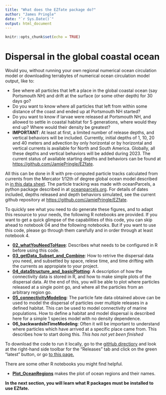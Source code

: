 ```yaml
---
title: "What does the EZfate package do?"
author: "James Pringle"
date: "`r Sys.Date()`"
output: html_document
---
```


```r
knitr::opts_chunk$set(echo = TRUE)
```

# Dispersal in the global coastal ocean

Would you, without running your own regional numerical ocean circulation model or downloading terrabytes of numerical ocean circulation model output, like to:

-   See where all particles that left a place in the global coastal ocean (say Portsmouth NH) and drift at the surface (or some other depth) for 30 days go?
-   Do you want to know where all particles that left from within some distance of the coast and ended up at Portsmouth NH started?
-   Do you want to know if larvae were released at Portsmouth NH, and allowed to settle in coastal habitat for 5 generations, where would they end up? Where would their density be greatest?
-   **IMPORTANT**: At least at first, a limited number of release depths, and vertical behaviors will be included. Currently, initial depths of 1, 10, 20 and 40 meters and advection by only horizontal or by horizontal and vertical currents is available for North and South America. Globally, all these depths and vertical behaviors will be added during 2023. The current status of available starting depths and behaviors can be found at <https://github.com/JamiePringle/EZfate>.

All this can be done in R with pre-computed particle tracks calculated from currents from the Mercator 1/12th of degree global ocean model described in [in this data sheet](https://www.mercator-ocean.eu/wp-content/uploads/2017/02/SYSTEM-sheet-_PSY4V3R1_2017.pdf). The particle tracking was made with oceanParcels, a python package described in at [oceanparcels.org](https://oceanparcels.org/). For details of dates included, depths released and depth behaviors simulated, see the current github repository at <https://github.com/JamiePringle/EZfate>.

To quickly see what you need to do generate these figures, and to adapt this resource to your needs, the following R notebooks are provided. If you want to get a quick glimpse of the capabilities of this code, you can skip ahead to notebook 04 and the following notebooks. But if you want to use this code, please go through them carefully and in order through at least notebook 4.

-   [**02_whatYouNeedToHave**](02_whatYouNeedToHave.html): Describes what needs to be configured in R before using this code.
-   [**03_getData_Subset_and_Combine**](03_GetData_Subset_and_Combine.html): How to retrive the dispersal data you need, and subsetted by space, relese time, and time drifting with the currents as appropiate to your project.
-   [**04_dataStructure_and_basicPlotting**](04_dataStructures_and_basicPlotting.html): A description of how the connectivity data is stored in R, and how to make simple plots of the dispersal data. At the end of this, you will be able to plot where particles released at a single point go, and where all the particles from an arbitrary region go.
-   [**05_connectivityModeling**](05_connectivityModeling.html): The particle fate data obtained above can be used to model the dispersal of particles over multiple releases in a defined habitat. This can be used to model connectivity of marine populations. How to define a habitat and model dispersal is described here for a simple 1 species model with no density dependence.
-   **06_backwardsInTimeModeling**: Often it will be important to understand where particles which have arrived at a specific place came from. This describes how to start doing this. *This has not yet been finished*

To download the code to run it locally, go to the [gitHub directiory](https://github.com/JamiePringle/EZfate) and look at the right-hand side toolbar for the "Releases" tab and click on the green "latest" button, or go [to this page.](https://github.com/JamiePringle/EZfate/releases/)

There are some other R notebooks you might find helpful.

-   [**Plot_OceanRegions**](Plot_OceanRegions.html) makes the plot of ocean regions and their names.

**In the next section, you will learn what R packages must be installed to use EZfate.**

